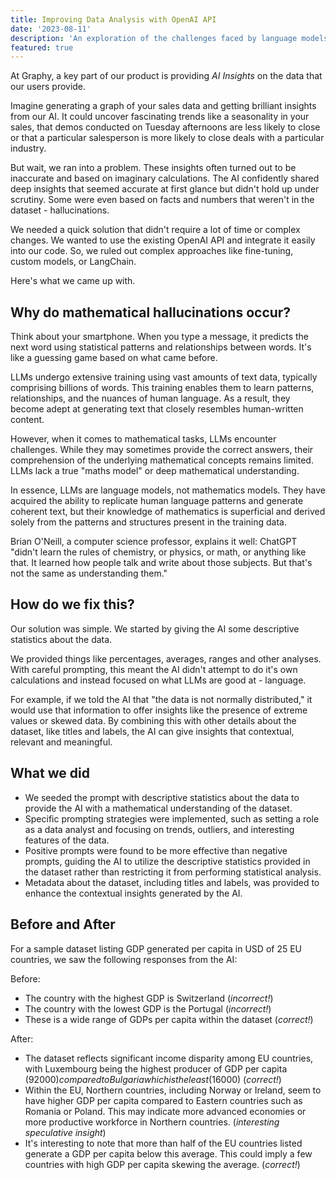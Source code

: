 ```yaml
---
title: Improving Data Analysis with OpenAI API
date: '2023-08-11'
description: 'An exploration of the challenges faced by language models in understanding math and learn how strategic prompting strategies and descriptive statistics can enable LLMs to give meaningful and reliable data analysis.'
featured: true
---
```


At Graphy, a key part of our product is providing _AI Insights_ on the data that our users provide.

Imagine generating a graph of your sales data and getting brilliant insights from our AI. It could uncover fascinating trends like a seasonality in your sales, that demos conducted on Tuesday afternoons are less likely to close or that a particular salesperson is more likely to close deals with a particular industry.

But wait, we ran into a problem. These insights often turned out to be inaccurate and based on imaginary calculations. The AI confidently shared deep insights that seemed accurate at first glance but didn't hold up under scrutiny. Some were even based on facts and numbers that weren't in the dataset - hallucinations.

We needed a quick solution that didn't require a lot of time or complex changes. We wanted to use the existing OpenAI API and integrate it easily into our code. So, we ruled out complex approaches like fine-tuning, custom models, or LangChain.

Here's what we came up with.

## Why do mathematical hallucinations occur?

Think about your smartphone. When you type a message, it predicts the next word using statistical patterns and relationships between words. It's like a guessing game based on what came before.

LLMs undergo extensive training using vast amounts of text data, typically comprising billions of words. This training enables them to learn patterns, relationships, and the nuances of human language. As a result, they become adept at generating text that closely resembles human-written content.

However, when it comes to mathematical tasks, LLMs encounter challenges. While they may sometimes provide the correct answers, their comprehension of the underlying mathematical concepts remains limited. LLMs lack a true "maths model" or deep mathematical understanding.

In essence, LLMs are language models, not mathematics models. They have acquired the ability to replicate human language patterns and generate coherent text, but their knowledge of mathematics is superficial and derived solely from the patterns and structures present in the training data.

Brian O'Neill, a computer science professor, explains it well: ChatGPT "didn't learn the rules of chemistry, or physics, or math, or anything like that. It learned how people talk and write about those subjects. But that's not the same as understanding them."

## How do we fix this?

Our solution was simple. We started by giving the AI some descriptive statistics about the data.

We provided things like percentages, averages, ranges and other analyses. With careful prompting, this meant the AI didn't attempt to do it's own calculations and instead focused on what LLMs are good at - language.

For example, if we told the AI that "the data is not normally distributed," it would use that information to offer insights like the presence of extreme values or skewed data. By combining this with other details about the dataset, like titles and labels, the AI can give insights that contextual, relevant and meaningful.

## What we did

- We seeded the prompt with descriptive statistics about the data to provide the AI with a mathematical understanding of the dataset.
- Specific prompting strategies were implemented, such as setting a role as a data analyst and focusing on trends, outliers, and interesting features of the data.
- Positive prompts were found to be more effective than negative prompts, guiding the AI to utilize the descriptive statistics provided in the dataset rather than restricting it from performing statistical analysis.
- Metadata about the dataset, including titles and labels, was provided to enhance the contextual insights generated by the AI.

## Before and After

For a sample dataset listing GDP generated per capita in USD of 25 EU countries, we saw the following responses from the AI:

Before:

- The country with the highest GDP is Switzerland (_incorrect!_)
- The country with the lowest GDP is the Portugal (_incorrect!_)
- These is a wide range of GDPs per capita within the dataset (_correct!_)

After:

- The dataset reflects significant income disparity among EU countries, with Luxembourg being the highest producer of GDP per capita ($92000) compared to Bulgaria which is the least ($16000) (_correct!_)
- Within the EU, Northern countries, including Norway or Ireland, seem to have higher GDP per capita compared to Eastern countries such as Romania or Poland. This may indicate more advanced economies or more productive workforce in Northern countries. (_interesting speculative insight_)
- It's interesting to note that more than half of the EU countries listed generate a GDP per capita below this average. This could imply a few countries with high GDP per capita skewing the average. (_correct!_)
